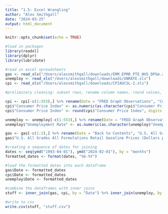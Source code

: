 ```yaml
---
title: "1.5: Excel Wrangling"
author: "Alex Smithgall"
date: "2024-03-25"
output: html_document
---
```


```r
knitr::opts_chunk$set(echo = TRUE)
```


```r
#load in packages
library(readxl)
library(dplyr)
library(lubridate)
```


```r
#read in excel spreadsheets
gas <- read_xls("/Users/alexsmithgall/downloads/EMM_EPM0_PTE_NUS_DPGm.xls", sheet = 2)
unemploy <- read_xls("/Users/alexsmithgall/downloads/UNRATE.xls")
cpi <- read_xls("/Users/alexsmithgall/downloads/CPIAUCSL-2.xls")

#preliminary cleaning: subset rows, rename column names, round values, make the numeric columns numeric

cpi <- cpi[-c(1:553),] %>% rename(Date = "FRED Graph Observations", "Consumer Price Index"	= ...2)
cpi$"Consumer Price Index" <- as.numeric(as.character(cpi$"Consumer Price Index"))
cpi$"Consumer Price Index" <- round(cpi$"Consumer Price Index", digits = 1)

unemploy <- unemploy[-c(1:553),] %>% rename(Date = "FRED Graph Observations", "Unemployment Rate"	= ...2)
unemploy$"Unemployment Rate" <- as.numeric(as.character(unemploy$"Unemployment Rate"))

gas <- gas[-c(1:2),] %>% rename(Date = "Back to Contents", "U.S. All Grades All Formulations Retail Gasoline Prices (Dollars per Gallon)" = "Data 1: U.S. All Grades All Formulations Retail Gasoline Prices (Dollars per Gallon)")
gas$"U.S. All Grades All Formulations Retail Gasoline Prices (Dollars per Gallon)" <- as.numeric(as.character(gas$"U.S. All Grades All Formulations Retail Gasoline Prices (Dollars per Gallon)"))
```

```r
#creating a sequence of dates for joining
dates <- seq(ymd("1993-04-01"), ymd("2024-02-01"), by = "months")
formatted_dates <- format(dates, "%b-%Y")

#load the formatted dates into each dataframe
gas$Date <- formatted_dates
cpi$Date <- formatted_dates
unemploy$Date <- formatted_dates
```

```r
#combine the dataframes with inner joins
stuff <- inner_join(gas, cpi, by = "Date") %>% inner_join(unemploy, by = "Date")

#write to csv
write.csv(stuff, "stuff.csv")
```























